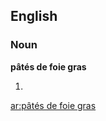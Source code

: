 ==English==

===Noun===
'''pâtés de foie gras'''

# {{plural of|pâté de foie gras}}

[[ar:pâtés de foie gras]]